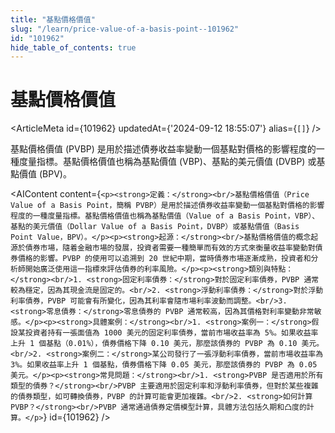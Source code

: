 ```yaml
---
title: "基點價格價值"
slug: "/learn/price-value-of-a-basis-point--101962"
id: "101962"
hide_table_of_contents: true
---
```



# 基點價格價值

<ArticleMeta id={101962} updatedAt={'2024-09-12 18:55:07'} alias={`[]`} />
<div className='border-solid border-b border-t-0 my-4 border-[var(--ifm-color-gray-300)]' />

基點價格價值 (PVBP) 是用於描述債券收益率變動一個基點對價格的影響程度的一種度量指標。基點價格價值也稱為基點價值 (VBP)、基點的美元價值 (DVBP) 或基點價值 (BPV)。

<AIContent content={`<p><strong>定義：</strong><br/>基點價格價值（Price Value of a Basis Point，簡稱 PVBP）是用於描述債券收益率變動一個基點對價格的影響程度的一種度量指標。基點價格價值也稱為基點價值（Value of a Basis Point，VBP）、基點的美元價值（Dollar Value of a Basis Point，DVBP）或基點價值（Basis Point Value，BPV）。</p><p><strong>起源：</strong><br/>基點價格價值的概念起源於債券市場，隨着金融市場的發展，投資者需要一種簡單而有效的方式來衡量收益率變動對債券價格的影響。PVBP 的使用可以追溯到 20 世紀中期，當時債券市場逐漸成熟，投資者和分析師開始廣泛使用這一指標來評估債券的利率風險。</p><p><strong>類別與特點：</strong><br/>1. <strong>固定利率債券：</strong>對於固定利率債券，PVBP 通常較為穩定，因為其現金流是固定的。<br/>2. <strong>浮動利率債券：</strong>對於浮動利率債券，PVBP 可能會有所變化，因為其利率會隨市場利率波動而調整。<br/>3. <strong>零息債券：</strong>零息債券的 PVBP 通常較高，因為其價格對利率變動非常敏感。</p><p><strong>具體案例：</strong><br/>1. <strong>案例一：</strong>假設某投資者持有一張面值為 1000 美元的固定利率債券，當前市場收益率為 5%。如果收益率上升 1 個基點（0.01%），債券價格下降 0.10 美元，那麼該債券的 PVBP 為 0.10 美元。<br/>2. <strong>案例二：</strong>某公司發行了一張浮動利率債券，當前市場收益率為 3%。如果收益率上升 1 個基點，債券價格下降 0.05 美元，那麼該債券的 PVBP 為 0.05 美元。</p><p><strong>常見問題：</strong><br/>1. <strong>PVBP 是否適用於所有類型的債券？</strong><br/>PVBP 主要適用於固定利率和浮動利率債券，但對於某些複雜的債券類型，如可轉換債券，PVBP 的計算可能會更加複雜。<br/>2. <strong>如何計算 PVBP？</strong><br/>PVBP 通常通過債券定價模型計算，具體方法包括久期和凸度的計算。</p>`} id={101962} />
